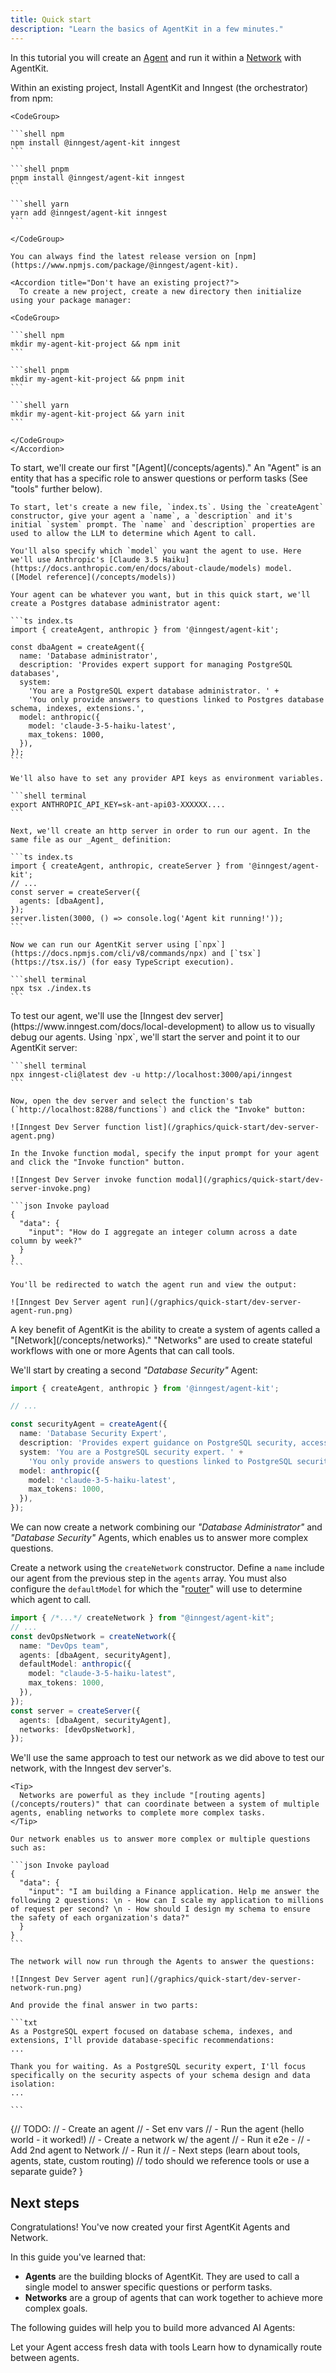 ```yaml
---
title: Quick start
description: "Learn the basics of AgentKit in a few minutes."
---
```


In this tutorial you will create an [Agent](/concepts/agents) and run it within a [Network](/concepts/networks) with AgentKit.

<Steps>
  <Step title="Install AgentKit">
    Within an existing project, Install AgentKit and Inngest (the orchestrator) from npm:

    <CodeGroup>

    ```shell npm
    npm install @inngest/agent-kit inngest
    ```

    ```shell pnpm
    pnpm install @inngest/agent-kit inngest
    ```

    ```shell yarn
    yarn add @inngest/agent-kit inngest
    ```

    </CodeGroup>

    You can always find the latest release version on [npm](https://www.npmjs.com/package/@inngest/agent-kit).

    <Accordion title="Don't have an existing project?">
      To create a new project, create a new directory then initialize using your package manager:

    <CodeGroup>

    ```shell npm
    mkdir my-agent-kit-project && npm init
    ```

    ```shell pnpm
    mkdir my-agent-kit-project && pnpm init
    ```

    ```shell yarn
    mkdir my-agent-kit-project && yarn init
    ```

    </CodeGroup>
    </Accordion>

  </Step>

  <Step title="Create an agent">
    To start, we'll create our first "[Agent](/concepts/agents)." An "Agent" is an entity that has a specific role to answer questions or perform tasks (See "tools" further below).

    To start, let's create a new file, `index.ts`. Using the `createAgent` constructor, give your agent a `name`, a `description` and it's initial `system` prompt. The `name` and `description` properties are used to allow the LLM to determine which Agent to call.

    You'll also specify which `model` you want the agent to use. Here we'll use Anthropic's [Claude 3.5 Haiku](https://docs.anthropic.com/en/docs/about-claude/models) model. ([Model reference](/concepts/models))

    Your agent can be whatever you want, but in this quick start, we'll create a Postgres database administrator agent:

    ```ts index.ts
    import { createAgent, anthropic } from '@inngest/agent-kit';

    const dbaAgent = createAgent({
      name: 'Database administrator',
      description: 'Provides expert support for managing PostgreSQL databases',
      system:
        'You are a PostgreSQL expert database administrator. ' +
        'You only provide answers to questions linked to Postgres database schema, indexes, extensions.',
      model: anthropic({
        model: 'claude-3-5-haiku-latest',
        max_tokens: 1000,
      }),
    });
    ```

    We'll also have to set any provider API keys as environment variables.

    ```shell terminal
    export ANTHROPIC_API_KEY=sk-ant-api03-XXXXXX....
    ```

  </Step>
  <Step title="Run the server">

    Next, we'll create an http server in order to run our agent. In the same file as our _Agent_ definition:

    ```ts index.ts
    import { createAgent, anthropic, createServer } from '@inngest/agent-kit';
    // ...
    const server = createServer({
      agents: [dbaAgent],
    });
    server.listen(3000, () => console.log('Agent kit running!'));
    ```

    Now we can run our AgentKit server using [`npx`](https://docs.npmjs.com/cli/v8/commands/npx) and [`tsx`](https://tsx.is/) (for easy TypeScript execution).

    ```shell terminal
    npx tsx ./index.ts
    ```

  </Step>

  <Step title="Test our agent">
    To test our agent, we'll use the [Inngest dev server](https://www.inngest.com/docs/local-development) to allow us to visually debug our agents. Using `npx`, we'll start the server and point it to our AgentKit server:

    ```shell terminal
    npx inngest-cli@latest dev -u http://localhost:3000/api/inngest
    ```

    Now, open the dev server and select the function's tab (`http://localhost:8288/functions`) and click the "Invoke" button:

    ![Inngest Dev Server function list](/graphics/quick-start/dev-server-agent.png)

    In the Invoke function modal, specify the input prompt for your agent and click the "Invoke function" button.

    ![Inngest Dev Server invoke function modal](/graphics/quick-start/dev-server-invoke.png)

    ```json Invoke payload
    {
      "data": {
        "input": "How do I aggregate an integer column across a date column by week?"
      }
    }
    ```

    You'll be redirected to watch the agent run and view the output:

    ![Inngest Dev Server agent run](/graphics/quick-start/dev-server-agent-run.png)

  </Step>

<Step title="Creating a Network">
  A key benefit of AgentKit is the ability to create a system of agents called a
  "[Network](/concepts/networks)." "Networks" are used to create stateful
  workflows with one or more Agents that can call tools.

  We'll start by creating a second _"Database Security"_ Agent:

  ```ts index.ts
  import { createAgent, anthropic } from '@inngest/agent-kit';
  
  // ...
 
  const securityAgent = createAgent({
    name: 'Database Security Expert',
    description: 'Provides expert guidance on PostgreSQL security, access control, audit logging, and compliance best practices',
    system: 'You are a PostgreSQL security expert. ' +
      'You only provide answers to questions linked to PostgreSQL security topics such as encryption, access control, audit logging, and compliance best practices.',
    model: anthropic({
      model: 'claude-3-5-haiku-latest',
      max_tokens: 1000,
    }),
  });
  ```

We can now create a network combining our _"Database Administrator"_ and _"Database Security"_ Agents, which enables us to answer more complex questions.

Create a network using the `createNetwork` constructor. Define a `name` include our agent from the previous step in the `agents` array. You must also configure the `defaultModel` for which the "[router](/concepts/routers)" will use to determine which agent to call.

```ts index.ts
import { /*...*/ createNetwork } from "@inngest/agent-kit";
// ...
const devOpsNetwork = createNetwork({
  name: "DevOps team",
  agents: [dbaAgent, securityAgent],
  defaultModel: anthropic({
    model: "claude-3-5-haiku-latest",
    max_tokens: 1000,
  }),
});
const server = createServer({
  agents: [dbaAgent, securityAgent],
  networks: [devOpsNetwork],
});
```

  </Step>

  <Step title="Test our network">
    We'll use the same approach to test our network as we did above to test our network, with the Inngest dev server's.

    <Tip>
      Networks are powerful as they include "[routing agents](/concepts/routers)" that can coordinate between a system of multiple agents, enabling networks to complete more complex tasks.
    </Tip>

    Our network enables us to answer more complex or multiple questions such as:

    ```json Invoke payload
    {
      "data": {
        "input": "I am building a Finance application. Help me answer the following 2 questions: \n - How can I scale my application to millions of request per second? \n - How should I design my schema to ensure the safety of each organization's data?"
      }
    }
    ```

    The network will now run through the Agents to answer the questions:

    ![Inngest Dev Server agent run](/graphics/quick-start/dev-server-network-run.png)

    And provide the final answer in two parts:

    ```txt
    As a PostgreSQL expert focused on database schema, indexes, and extensions, I'll provide database-specific recommendations:
    ...

    Thank you for waiting. As a PostgreSQL security expert, I'll focus specifically on the security aspects of your schema design and data isolation:
    ...

    ```

  </Step>

</Steps>

{// TODO:
// - Create an agent
// - Set env vars
// - Run the agent (hello world - it worked!)
// - Create a network w/ the agent
// - Run it e2e -
// - Add 2nd agent to Network
// - Run it
// - Next steps (learn about tools, agents, state, custom routing)
// todo should we reference tools or use a separate guide?
}

## Next steps

Congratulations! You've now created your first AgentKit Agents and Network.

In this guide you've learned that:

- **Agents** are the building blocks of AgentKit. They are used to call a single model to answer specific questions or perform tasks.
- **Networks** are a group of agents that can work together to achieve more complex goals.

The following guides will help you to build more advanced AI Agents:

<CardGroup>
  <Card title="Adding Tools to Agents" href="/concepts/tools" icon="gear">
    Let your Agent access fresh data with tools
  </Card>
  <Card title="Add a custom router to your Network" href="/concepts/routers" icon="route">
    Learn how to dynamically route between agents.
  </Card>
</CardGroup>

